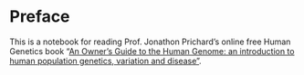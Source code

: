 # Preface {-}

This is a notebook for reading Prof. Jonathon Prichard's online free Human Genetics book "[An Owner's Guide to the Human Genome:
an introduction to human population genetics, variation and disease"](https://web.stanford.edu/group/pritchardlab/HGbook.html).
